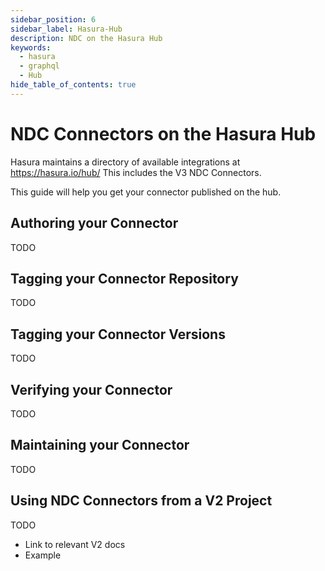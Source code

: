 ```yaml
---
sidebar_position: 6
sidebar_label: Hasura-Hub
description: NDC on the Hasura Hub
keywords:
  - hasura
  - graphql
  - Hub
hide_table_of_contents: true
---
```


# NDC Connectors on the Hasura Hub

Hasura maintains a directory of available integrations at https://hasura.io/hub/ This includes the V3 NDC Connectors.

This guide will help you get your connector published on the hub.

## Authoring your Connector
TODO

## Tagging your Connector Repository
TODO

## Tagging your Connector Versions
TODO

## Verifying your Connector
TODO

## Maintaining your Connector
TODO

## Using NDC Connectors from a V2 Project
TODO

* Link to relevant V2 docs
* Example
